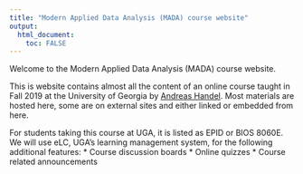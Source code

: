 ---
title: "Modern Applied Data Analysis (MADA) course website"
output: 
  html_document:
    toc: FALSE
---


Welcome to the Modern Applied Data Analysis (MADA) course website.

This is website contains almost all the content of an online course taught in Fall 2019 at the University of Georgia by [Andreas Handel](http://handelgroup.uga.edu/). Most materials are hosted here, some are on external sites and either linked or embedded from here.

For students taking this course at UGA, it is listed as EPID or BIOS 8060E. We will use eLC, UGA's learning management system, for the following additional features:
* Course discussion boards
* Online quizzes
* Course related announcements